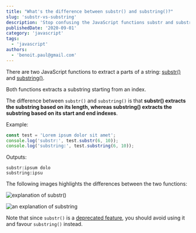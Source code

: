 ```yaml
---
title: "What's the difference between substr() and substring()?"
slug: 'substr-vs-substring'
description: 'Stop confusing the JavaScript functions substr and substring.  Learn how they are different and when to use them.'
publishedDate: '2020-09-01'
category: 'javascript'
tags:
  - 'javascript'
authors:
  - 'benoit.paul@gmail.com'
---
```


There are two JavaScript functions to extract a parts of a string: [substr()](https://developer.mozilla.org/en-US/docs/Web/JavaScript/Reference/Global_Objects/String/substr) and [substring()](https://developer.mozilla.org/en-US/docs/Web/JavaScript/Reference/Global_Objects/String/substring).

Both functions extracts a substring starting from an index.

The difference between `substr()` and `substring()` is that **substr() extracts the substring based on its length, whereas substring() extracts the substring based on its start and end indexes**.

Example:

```javascript
const test = 'Lorem ipsum dolor sit amet';
console.log('substr:', test.substr(6, 10));
console.log('substring:', test.substring(6, 10));
```

Outputs:

```
substr:ipsum dolo
substring:ipsu
```

The following images highlights the differences between the two functions:

![explanation of substr()](images/substr.png)

![an explanation of substring](images/substring.png)

Note that since `substr()` is a [deprecated feature](https://developer.mozilla.org/en-US/docs/Web/JavaScript/Reference/Deprecated_and_obsolete_features), you should avoid using it and favour `substring()` instead.
